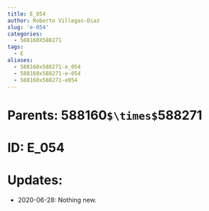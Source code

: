 ```yaml
---
title: E_054
author: Roberto Villegas-Diaz
slug: 'e-054'
categories:
  - 588160X588271
tags:
  - E
aliases:
  - 588160x588271-e_054
  - 588160x588271-e-054
  - 588160x588271-e054
---
```


# **Parents**: 588160`$\times$`588271
# **ID**: E_054
# **Updates**: 
 - 2020-06-28: Nothing new.
